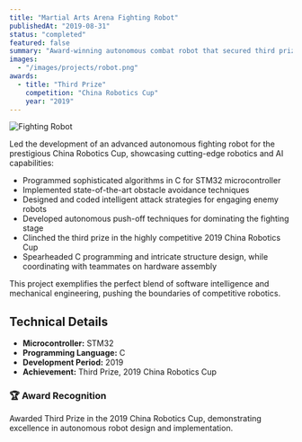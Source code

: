 ```yaml
---
title: "Martial Arts Arena Fighting Robot"
publishedAt: "2019-08-31"
status: "completed"
featured: false
summary: "Award-winning autonomous combat robot that secured third prize in the 2019 China Robotics Cup"
images:
  - "/images/projects/robot.png"
awards:
  - title: "Third Prize"
    competition: "China Robotics Cup"
    year: "2019"
---
```


![Fighting Robot](/images/projects/robot.png)

Led the development of an advanced autonomous fighting robot for the prestigious China Robotics Cup, showcasing cutting-edge robotics and AI capabilities:

- Programmed sophisticated algorithms in C for STM32 microcontroller
- Implemented state-of-the-art obstacle avoidance techniques
- Designed and coded intelligent attack strategies for engaging enemy robots
- Developed autonomous push-off techniques for dominating the fighting stage
- Clinched the third prize in the highly competitive 2019 China Robotics Cup
- Spearheaded C programming and intricate structure design, while coordinating with teammates on hardware assembly

This project exemplifies the perfect blend of software intelligence and mechanical engineering, pushing the boundaries of competitive robotics.

## Technical Details

- **Microcontroller:** STM32
- **Programming Language:** C
- **Development Period:** 2019
- **Achievement:** Third Prize, 2019 China Robotics Cup

<div className="bg-gray-100 rounded-lg p-4 mt-8">
  <h3 className="text-lg font-bold mb-2">🏆 Award Recognition</h3>
  <p className="text-gray-700">
    Awarded Third Prize in the 2019 China Robotics Cup, demonstrating excellence in autonomous robot design and implementation.
  </p>
</div>
